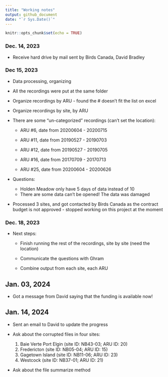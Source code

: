 ```yaml
---
title: "Working notes"
output: github_document
date: "`r Sys.Date()`"
---
```


```r
knitr::opts_chunk$set(echo = TRUE)
```

### Dec. 14, 2023

-   Receive hard drive by mail sent by Birds Canada, David Bradley

### Dec 15, 2023

-   Data processing, organizing

-   All the recordings were put at the same folder

-   Organize recordings by ARU - found the \# doesn't fit the list on excel

-   Organize recordings by site, by ARU

-   There are some "un-categorized" recordings (can't set the location):

    -   ARU #6, date from 20200604 - 20200715

    -   ARU #11, date from 20190527 - 20190703

    -   ARU #12, date from 20190527 - 20190705

    -   ARU #16, date from 20170709 - 20170713

    -   ARU #25, date from 20200604 - 20200626

-   Questions:

    -   Holden Meadow only have 5 days of data instead of 10
    -   There are some data can't be opened! The data was damaged

-   Processed 3 sites, and got contacted by Birds Canada as the contract budget is not approved - stopped working on this project at the moment

### Dec. 18, 2023

-   Next steps:

    -   Finish running the rest of the recordings, site by site (need the location)

    -   Communicate the questions with Ghram

    -   Combine output from each site, each ARU

## Jan. 03, 2024

-   Got a message from David saying that the funding is available now!

## Jan. 14, 2024

-   Sent an email to David to update the progress

-   Ask about the corrupted files in four sites:

    1.  Baie Verte Port Elgin (site ID: NB43-03; ARU ID: 20)
    2.  Fredericton (site ID: NB05-04; ARU ID: 15)
    3.  Gagetown Island (site ID: NB11-06; ARU ID: 23)
    4.  Westcock (site ID: NB37-01; ARU ID: 21)

-   Ask about the file summarize method
